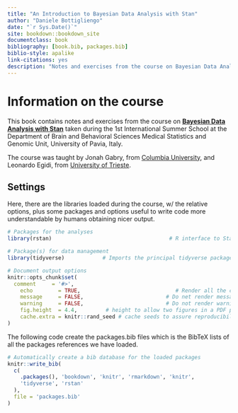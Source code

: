 ```yaml
--- 
title: "An Introduction to Bayesian Data Analysis with Stan"
author: "Daniele Bottigliengo"
date: "`r Sys.Date()`"
site: bookdown::bookdown_site
documentclass: book
bibliography: [book.bib, packages.bib]
biblio-style: apalike
link-citations: yes
description: "Notes and exercises from the course on Bayesian Data Analysis with Stan taken during the 1st International Summer School at the Department of Brain and Behavioral Sciences Medical Statistics and Genomic Unit, University of Pavia, Italy."
---
```


# Information on the course {-}

This book contains notes and exercises from the course on [__Bayesian 
Data Analysis with Stan__](http://ssnc.unipv.it/msmg/images/pagine/News/Bayesian_summer_school.pdf) taken during the 1st International Summer 
School at the Department of Brain and Behavioral Sciences Medical
Statistics and Genomic Unit, University of Pavia, Italy.

The course was taught by Jonah Gabry, from [Columbia University](https://www.columbia.edu/), and Leonardo Egidi, from 
[University of Trieste](https://www.units.it/en).

## Settings {-}

Here, there are the libraries loaded during the course, w/ the relative options,
plus some packages and options useful to write code more understandable by
humans obtaining nicer output.

```r
# Packages for the analyses
library(rstan)                                     # R interface to Stan

# Package(s) for data management 
library(tidyverse)            # Imports the principal tidyverse packages

# Document output options
knitr::opts_chunk$set(
  comment     = '#>',
	echo        = TRUE,                              # Render all the code
	message     = FALSE,                          # Do net render messages
	warning     = FALSE,                          # Do not render warnings
	fig.height  = 4.4,         # height to allow two figures in a PDF page
	cache.extra = knitr::rand_seed # cache seeds to assure reproducibility
)
```

The following code create the packages.bib files which is the BibTeX lists of
all the packages references we have loaded.

```r
# Automatically create a bib database for the loaded packages
knitr::write_bib(
  c(
    .packages(), 'bookdown', 'knitr', 'rmarkdown', 'knitr',
    'tidyverse', 'rstan'
  ),
  file = 'packages.bib'
)
```
